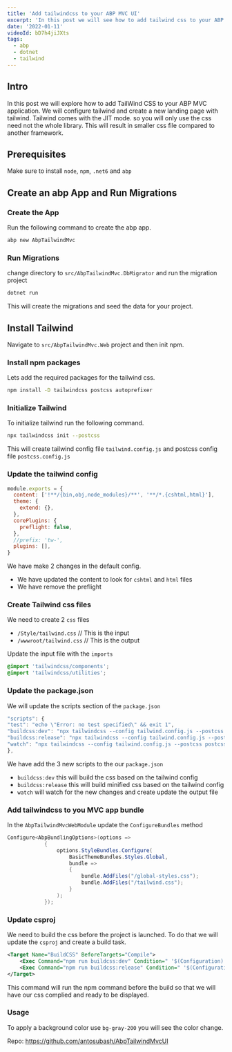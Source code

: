 ```yaml
---
title: 'Add tailwindcss to your ABP MVC UI'
excerpt: 'In this post we will see how to add tailwind css to your ABP MVC UI.'
date: '2022-01-11'
videoId: bD7h4jiJXts
tags:
  - abp
  - dotnet
  - tailwind
---
```


<YoutubeVideo videoId={props.videoId} />

<TOCInline toc={props.toc} asDisclosure />

## Intro

In this post we will explore how to add TailWind CSS to your ABP MVC application. We will configure tailwind and create a new landing page with tailwind. Tailwind comes with the JIT mode. so you will only use the css need not the whole library. This will result in smaller css file compared to another framework.

## Prerequisites

Make sure to install `node`, `npm`, `.net6` and `abp`

## Create an abp App and Run Migrations

### Create the App

Run the following command to create the abp app.

```bash
abp new AbpTailwindMvc
```

### Run Migrations

change directory to `src/AbpTailwindMvc.DbMigrator` and run the migration project

```bash
dotnet run
```

This will create the migrations and seed the data for your project.

## Install Tailwind

Navigate to `src/AbpTailwindMvc.Web` project and then init npm.

### Install npm packages

Lets add the required packages for the tailwind css.

```bash
npm install -D tailwindcss postcss autoprefixer
```

### Initialize Tailwind

To initialize tailwind run the following command.

```bash
npx tailwindcss init --postcss
```

This will create tailwind config file `tailwind.config.js` and postcss config file `postcss.config.js`

### Update the tailwind config

```js
module.exports = {
  content: ['!**/{bin,obj,node_modules}/**', '**/*.{cshtml,html}'],
  theme: {
    extend: {},
  },
  corePlugins: {
    preflight: false,
  },
  //prefix: 'tw-',
  plugins: [],
}
```

We have make 2 changes in the default config.

- We have updated the content to look for `cshtml` and `html` files
- We have remove the preflight

### Create Tailwind css files

We need to create 2 `css` files

- `/Style/tailwind.css` // This is the input
- `/wwwroot/tailwind.css` // This is the output

Update the input file with the `imports`

```css
@import 'tailwindcss/components';
@import 'tailwindcss/utilities';
```

### Update the package.json

We will update the scripts section of the `package.json`

```js
"scripts": {
"test": "echo \"Error: no test specified\" && exit 1",
"buildcss:dev": "npx tailwindcss --config tailwind.config.js --postcss postcss.config.js -i ./Style/tailwind.css -o ./wwwroot/tailwind.css",
"buildcss:release": "npx tailwindcss --config tailwind.config.js --postcss postcss.config.js -i ./Style/tailwind.css -o ./wwwroot/tailwind.css --minify",
"watch": "npx tailwindcss --config tailwind.config.js --postcss postcss.config.js -i ./Style/tailwind.css -o ./wwwroot/tailwind.css --watch"
},
```

We have add the 3 new scripts to the our `package.json`

- `buildcss:dev` this will build the css based on the tailwind config
- `buildcss:release` this will build minified css based on the tailwind config
- `watch` will watch for the new changes and create update the output file

### Add tailwindcss to you MVC app bundle

In the `AbpTailwindMvcWebModule` update the `ConfigureBundles` method

```cs
Configure<AbpBundlingOptions>(options =>
            {
                options.StyleBundles.Configure(
                    BasicThemeBundles.Styles.Global,
                    bundle =>
                    {
                        bundle.AddFiles("/global-styles.css");
                        bundle.AddFiles("/tailwind.css");
                    }
                );
            });
```

### Update csproj

We need to build the css before the project is launched. To do that we will update the `csproj` and create a build task.

```xml
<Target Name="BuildCSS" BeforeTargets="Compile">
    <Exec Command="npm run buildcss:dev" Condition=" '$(Configuration)' == 'Debug' " />
    <Exec Command="npm run buildcss:release" Condition=" '$(Configuration)' == 'Release' " />
</Target>
```

This command will run the npm command before the build so that we will have our css complied and ready to be displayed.

### Usage

To apply a background color use `bg-gray-200` you will see the color change.

Repo: https://github.com/antosubash/AbpTailwindMvcUI
